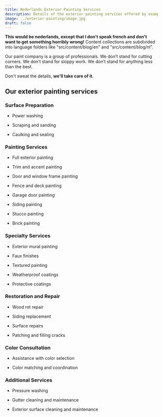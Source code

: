 ---
title: Nederlands Exterior Painting Services
description: Details of the exterior painting services offered by example company
image: ../exterior-painting/image.jpg
draft: false
---

**This would be nederlands, except that I don't speak french and don't want to get something horribly wrong!** Content collections are subdivided into language folders like "src/content/blog/en" and "src/content/blog/nl".

Our paint company is a group of professionals. We don’t stand for cutting
corners. We don’t stand for sloppy work. We don’t stand for anything less
than the best.

Don't sweat the details, **we'll take care of it.**

## Our exterior painting services

### Surface Preparation

- Power washing

- Scraping and sanding

- Caulking and sealing

### Painting Services

- Full exterior painting

- Trim and accent painting

- Door and window frame painting

- Fence and deck painting

- Garage door painting

- Siding painting

- Stucco painting

- Brick painting

### Specialty Services

- Exterior mural painting

- Faux finishes

- Textured painting

- Weatherproof coatings

- Protective coatings

### Restoration and Repair

- Wood rot repair

- Siding replacement

- Surface repairs

- Patching and filling cracks

### Color Consultation

- Assistance with color selection

- Color matching and coordination

### Additional Services

- Pressure washing

- Gutter cleaning and maintenance

- Exterior surface cleaning and maintenance
